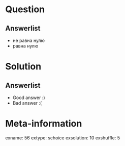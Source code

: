 Question
========


Answerlist
----------
*  не равна нулю
*  равна нулю

Solution
========

Answerlist
----------
*  Good answer :)
*  Bad answer :(

Meta-information
================
exname: 56
extype: schoice
exsolution: 10
exshuffle: 5
